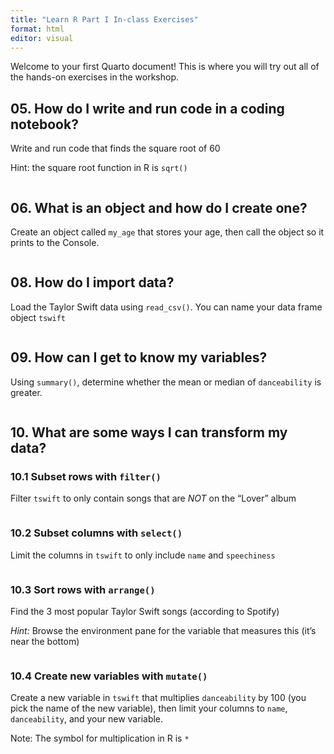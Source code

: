 ---
title: "Learn R Part I In-class Exercises"
format: html
editor: visual
---

Welcome to your first Quarto document! This is where you will try out all of the hands-on exercises in the workshop.

## 05. How do I write and run code in a coding notebook?

Write and run code that finds the square root of 60

Hint: the square root function in R is `sqrt()`

```{r}

```

## 06. What is an object and how do I create one?

Create an object called `my_age` that stores your age, then call the object so it prints to the Console.

```{r}

```

## 08. **How do I import data?**

Load the Taylor Swift data using `read_csv()`. You can name your data frame object `tswift`

```{r}

```

## 09. **How can I get to know my variables?**

Using `summary()`, determine whether the mean or median of `danceability` is greater.

```{r}

```

## 10. **What are some ways I can transform my data?**

### 10.1 Subset rows with `filter()`

Filter `tswift` to only contain songs that are *NOT* on the "Lover" album

```{r}

```

### 10.2 Subset columns with `select()`

Limit the columns in `tswift` to only include `name` and `speechiness`

```{r}

```

### 10.3 Sort rows with `arrange()`

Find the 3 most popular Taylor Swift songs (according to Spotify)

*Hint:* Browse the environment pane for the variable that measures this (it's near the bottom)

```{r}

```

### 10.4 Create new variables with `mutate()`

Create a new variable in `tswift` that multiplies `danceability` by 100 (you pick the name of the new variable), then limit your columns to `name`, `danceability`, and your new variable.

Note: The symbol for multiplication in R is `*`

```{r}

```
